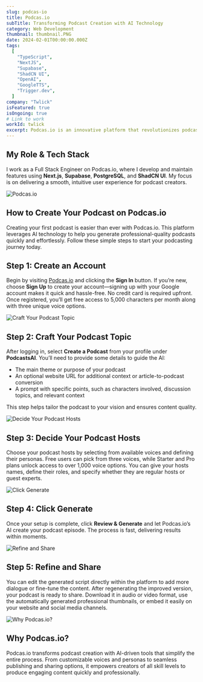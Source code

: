 ```yaml
---
slug: podcas-io
title: Podcas.io
subTitle: Transforming Podcast Creation with AI Technology
category: Web Development
thumbnail: thumbnail.PNG
date: 2024-02-01T00:00:00.000Z
tags:
  [
    "TypeScript",
    "NextJS",
    "Supabase",
    "ShadCN UI",
    "OpenAI",
    "GoogleTTS",
    "Trigger.dev",
  ]
company: "Twlick"
isFeatured: true
isOngoing: true
# Link to work
workId: twlick
excerpt: Podcas.io is an innovative platform that revolutionizes podcast creation using AI technology. It streamlines the production process, allowing users to create engaging episodes with ease. Key features include customizable characters, a vast library of lifelike voices, intuitive script editing, seamless publishing, and the ability to export both video and audio content.
---
```


## My Role & Tech Stack

I work as a Full Stack Engineer on Podcas.io, where I develop and maintain features using **Next.js**, **Supabase**, **PostgreSQL**, and **ShadCN UI**. My focus is on delivering a smooth, intuitive user experience for podcast creators.

![Podcas.io](hero.PNG)

## How to Create Your Podcast on Podcas.io

Creating your first podcast is easier than ever with Podcas.io. This platform leverages AI technology to help you generate professional-quality podcasts quickly and effortlessly. Follow these simple steps to start your podcasting journey today.

## Step 1: Create an Account

Begin by visiting [Podcas.io](https://podcas.io/) and clicking the **Sign In** button. If you’re new, choose **Sign Up** to create your account—signing up with your Google account makes it quick and hassle-free. No credit card is required upfront. Once registered, you’ll get free access to 5,000 characters per month along with three unique voice options.

![Craft Your Podcast Topic](stepone.PNG)

## Step 2: Craft Your Podcast Topic

After logging in, select **Create a Podcast** from your profile under **PodcastsAI**. You’ll need to provide some details to guide the AI:

- The main theme or purpose of your podcast
- An optional website URL for additional context or article-to-podcast conversion
- A prompt with specific points, such as characters involved, discussion topics, and relevant context

This step helps tailor the podcast to your vision and ensures content quality.

![Decide Your Podcast Hosts](steptwo.PNG)

## Step 3: Decide Your Podcast Hosts

Choose your podcast hosts by selecting from available voices and defining their personas. Free users can pick from three voices, while Starter and Pro plans unlock access to over 1,000 voice options. You can give your hosts names, define their roles, and specify whether they are regular hosts or guest experts.

![Click Generate](stepthree.PNG)

## Step 4: Click Generate

Once your setup is complete, click **Review & Generate** and let Podcas.io’s AI create your podcast episode. The process is fast, delivering results within moments.

![Refine and Share](stepfour.PNG)

## Step 5: Refine and Share

You can edit the generated script directly within the platform to add more dialogue or fine-tune the content. After regenerating the improved version, your podcast is ready to share. Download it in audio or video format, use the automatically generated professional thumbnails, or embed it easily on your website and social media channels.

![Why Podcas.io?](thumbnail.PNG)

## Why Podcas.io?

Podcas.io transforms podcast creation with AI-driven tools that simplify the entire process. From customizable voices and personas to seamless publishing and sharing options, it empowers creators of all skill levels to produce engaging content quickly and professionally.

